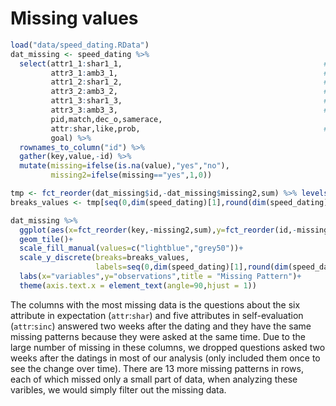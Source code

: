# Missing values

```{r}
load("data/speed_dating.RData")
dat_missing <- speed_dating %>% 
  select(attr1_1:shar1_1,                                             # exp weight to others-1
         attr3_1:amb3_1,                                              # self-evaluate-1 (self)-1
         attr1_2:shar1_2,                                             # exp weight to others-3
         attr3_2:amb3_2,                                              # self-evaluate-1 (self)-3
         attr1_3:shar1_3,                                             # exp weight to others-4
         attr3_3:amb3_3,                                              # self-evaluate-1 (self)-4
         pid,match,dec_o,samerace,
         attr:shar,like,prob,                                         # score to others
         goal) %>% 
  rownames_to_column("id") %>% 
  gather(key,value,-id) %>% 
  mutate(missing=ifelse(is.na(value),"yes","no"),
         missing2=ifelse(missing=="yes",1,0))

tmp <- fct_reorder(dat_missing$id,-dat_missing$missing2,sum) %>% levels()
breaks_values <- tmp[seq(0,dim(speed_dating)[1],round(dim(speed_dating)[1]/4,-3))]

dat_missing %>% 
  ggplot(aes(x=fct_reorder(key,-missing2,sum),y=fct_reorder(id,-missing2,sum),fill=missing))+
  geom_tile()+
  scale_fill_manual(values=c("lightblue","grey50"))+
  scale_y_discrete(breaks=breaks_values,
                   labels=seq(0,dim(speed_dating)[1],round(dim(speed_dating)[1]/4,-3))[-1])+
  labs(x="variables",y="observations",title = "Missing Pattern")+
  theme(axis.text.x = element_text(angle=90,hjust = 1))
```

The columns with the most missing data is the questions about the six attribute in expectation (`attr`:`shar`) and five attributes in self-evaluation (`attr`:`sinc`) answered two weeks after the dating and they have the same missing patterns because they were asked at the same time. Due to  the large number of missing in these columns, we dropped questions asked two weeks after the datings in most of our analysis (only included them once to see the change over time). There are 13 more missing patterns in rows, each of which missed only a small part of data, when analyzing these varibles, we would simply filter out the missing data.